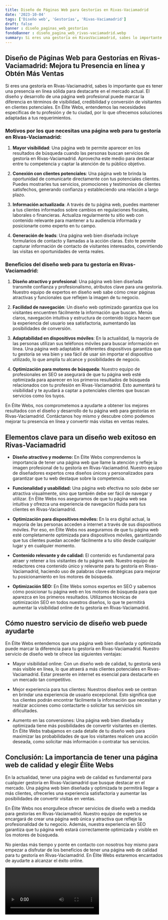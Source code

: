 ```yaml
---
title: Diseño de Páginas Web para Gestorías en Rivas-Vaciamadrid
date: '2023-10-04'
tags: ['Diseño web', 'Gestorías', 'Rivas-Vaciamadrid']
draft: false
banner : diseño_paginas_web_gestorías
fondoBanner : diseño_pagina_web_rivas-vaciamadrid.webp
summary: Si eres una gestoría en RivasVaciamadrid, sabes lo importante que es tener una presencia en línea sólida para destacarte en el mercado actual. El diseño y desarrollo de una página web profesional puede marcar la diferencia en términos de visibilidad, credibilidad y conversión de visitantes en clientes potenciales. En Élite Webs, entendemos las necesidades específicas de tu profesión y de tu ciudad, por lo que ofrecemos soluciones adaptadas a tus requerimientos.
---
```


## Diseño de Páginas Web para Gestorías en Rivas-Vaciamadrid: Mejora tu Presencia en línea y Obtén Más Ventas

Si eres una gestoría en Rivas-Vaciamadrid, sabes lo importante que es tener una presencia en línea sólida para destacarte en el mercado actual. El diseño y desarrollo de una página web profesional puede marcar la diferencia en términos de visibilidad, credibilidad y conversión de visitantes en clientes potenciales. En Élite Webs, entendemos las necesidades específicas de tu profesión y de tu ciudad, por lo que ofrecemos soluciones adaptadas a tus requerimientos.

### Motivos por los que necesitas una página web para tu gestoría en Rivas-Vaciamadrid:

1. **Mayor visibilidad**: Una página web te permite aparecer en los resultados de búsqueda cuando las personas buscan servicios de gestoría en Rivas-Vaciamadrid. Aprovecha este medio para destacar entre tu competencia y captar la atención de tu público objetivo.

2. **Conexión con clientes potenciales**: Una página web te brinda la oportunidad de comunicarte directamente con tus potenciales clientes. Puedes mostrarles tus servicios, promociones y testimonios de clientes satisfechos, generando confianza y estableciendo una relación a largo plazo.

3. **Información actualizada**: A través de tu página web, puedes mantener a tus clientes informados sobre cambios en regulaciones fiscales, laborales o financieras. Actualiza regularmente tu sitio web con contenido relevante para mantener a tu audiencia informada y posicionarte como experto en tu campo.

4. **Generación de leads**: Una página web bien diseñada incluye formularios de contacto y llamadas a la acción claras. Esto te permite capturar información de contacto de visitantes interesados, convirtiendo las visitas en oportunidades de venta reales.

### Beneficios del diseño web para tu gestoría en Rivas-Vaciamadrid:

1. **Diseño atractivo y profesional**: Una página web bien diseñada transmite confianza y profesionalismo, atributos clave para una gestoría. Nuestro equipo de expertos en diseño web sabe cómo crear páginas atractivas y funcionales que reflejen la imagen de tu negocio.

2. **Facilidad de navegación**: Un diseño web optimizado garantiza que los visitantes encuentren fácilmente la información que buscan. Menús claros, navegación intuitiva y estructura de contenido lógica hacen que la experiencia del usuario sea satisfactoria, aumentando las posibilidades de conversión.

3. **Adaptabilidad en dispositivos móviles**: En la actualidad, la mayoría de las personas utilizan sus teléfonos móviles para buscar información en línea. Una página web adaptable a diferentes dispositivos garantiza que tu gestoría se vea bien y sea fácil de usar sin importar el dispositivo utilizado, lo que amplía tu alcance y posibilidades de negocio.

4. **Optimización para motores de búsqueda**: Nuestro equipo de profesionales en SEO se asegurará de que tu página web esté optimizada para aparecer en los primeros resultados de búsqueda relacionados con tu profesión en Rivas-Vaciamadrid. Esto aumentará tu visibilidad y te ayudará a captar a potenciales clientes que buscan servicios como los tuyos.

En Élite Webs, nos comprometemos a ayudarte a obtener los mejores resultados con el diseño y desarrollo de tu página web para gestorías en Rivas-Vaciamadrid. Contáctanos hoy mismo y descubre cómo podemos mejorar tu presencia en línea y convertir más visitas en ventas reales.

<GifSeo />

<Cta />

## Elementos clave para un diseño web exitoso en Rivas-Vaciamadrid

- **Diseño atractivo y moderno:** En Élite Webs comprendemos la importancia de tener una página web que llame la atención y refleje la imagen profesional de tu gestoría en Rivas-Vaciamadrid. Nuestro equipo de diseñadores expertos crea diseños únicos y personalizados para garantizar que tu web destaque sobre la competencia.

- **Funcionalidad y usabilidad:** Una página web efectiva no solo debe ser atractiva visualmente, sino que también debe ser fácil de navegar y utilizar. En Élite Webs nos aseguramos de que tu página web sea intuitiva y ofrezca una experiencia de navegación fluida para tus clientes en Rivas-Vaciamadrid.

- **Optimización para dispositivos móviles:** En la era digital actual, la mayoría de las personas acceden a internet a través de sus dispositivos móviles. Por eso, en Élite Webs nos aseguramos de que tu página web esté completamente optimizada para dispositivos móviles, garantizando que tus clientes puedan acceder fácilmente a tu sitio desde cualquier lugar y en cualquier momento.

- **Contenido relevante y de calidad:** El contenido es fundamental para atraer y retener a los visitantes de tu página web. Nuestro equipo de redactores crea contenido único y relevante para tu gestoría en Rivas-Vaciamadrid, haciendo uso de palabras clave estratégicas para mejorar tu posicionamiento en los motores de búsqueda.

- **Optimización SEO:** En Élite Webs somos expertos en SEO y sabemos cómo posicionar tu página web en los motores de búsqueda para que aparezca en los primeros resultados. Utilizamos técnicas de optimización SEO en todos nuestros diseños, lo que te permitirá aumentar la visibilidad online de tu gestoría en Rivas-Vaciamadrid.

## Cómo nuestro servicio de diseño web puede ayudarte

En Élite Webs entendemos que una página web bien diseñada y optimizada puede marcar la diferencia para tu gestoría en Rivas-Vaciamadrid. Nuestro servicio de diseño web te ofrece las siguientes ventajas:

- Mayor visibilidad online: Con un diseño web de calidad, tu gestoría será más visible en línea, lo que atraerá a más clientes potenciales en Rivas-Vaciamadrid. Estar presente en internet es esencial para destacarte en un mercado tan competitivo.

- Mejor experiencia para tus clientes: Nuestros diseños web se centran en brindar una experiencia de usuario excepcional. Esto significa que tus clientes podrán encontrar fácilmente la información que necesitan y realizar acciones como contactarte o solicitar tus servicios sin dificultades.

- Aumento en las conversiones: Una página web bien diseñada y optimizada tiene más posibilidades de convertir visitantes en clientes. En Élite Webs trabajamos en cada detalle de tu diseño web para maximizar las probabilidades de que los visitantes realicen una acción deseada, como solicitar más información o contratar tus servicios.

## Conclusión: La importancia de tener una página web de calidad y elegir Élite Webs

En la actualidad, tener una página web de calidad es fundamental para cualquier gestoría en Rivas-Vaciamadrid que busque destacar en el mercado. Una página web bien diseñada y optimizada te permitirá llegar a más clientes, ofrecerles una experiencia satisfactoria y aumentar las posibilidades de convertir visitas en ventas.

En Élite Webs nos enorgullece ofrecer servicios de diseño web a medida para gestorías en Rivas-Vaciamadrid. Nuestro equipo de expertos se encargará de crear una página web única y atractiva que refleje la profesionalidad de tu negocio. Además, nuestra experiencia en SEO garantiza que tu página web estará correctamente optimizada y visible en los motores de búsqueda.

No pierdas más tiempo y ponte en contacto con nosotros hoy mismo para empezar a disfrutar de los beneficios de tener una página web de calidad para tu gestoría en Rivas-Vaciamadrid. En Élite Webs estaremos encantados de ayudarte a alcanzar el éxito online.

<Video />

<CtaBot job='Gestorías' city='Rivas-Vaciamadrid'/>

<Gmaps query='Rivas-Vaciamadrid+españa+maps' />